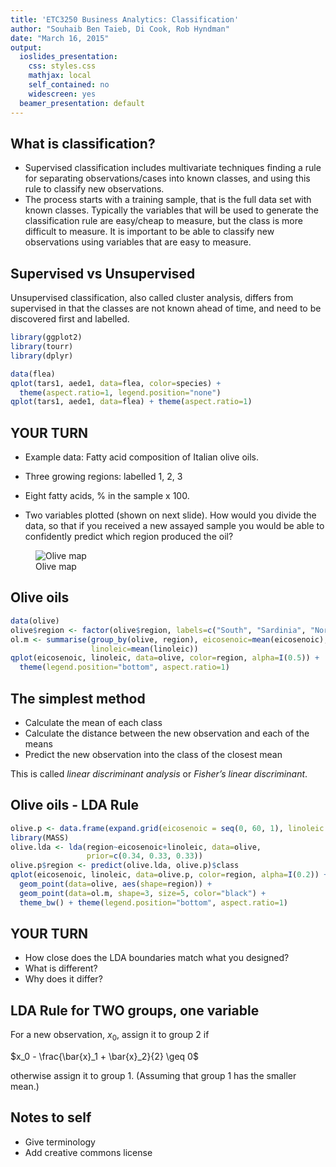 ```yaml
---
title: 'ETC3250 Business Analytics: Classification'
author: "Souhaib Ben Taieb, Di Cook, Rob Hyndman"
date: "March 16, 2015"
output:
  ioslides_presentation:
    css: styles.css
    mathjax: local
    self_contained: no
    widescreen: yes
  beamer_presentation: default
---
```


## What is classification?

- Supervised classification includes multivariate techniques finding a rule for separating observations/cases into known classes, and using this rule to classify new observations.
- The process starts with a training sample, that is the full data set with known classes. Typically the variables that will be used to generate the classification rule are easy/cheap to measure, but the class is more difficult to measure. It is important to be able to classify new observations using variables that are easy to measure.

## Supervised vs Unsupervised

Unsupervised classification, also called cluster analysis, differs from supervised in that the classes are not known ahead of time, and need to be discovered first and labelled. 

```r
library(ggplot2)
library(tourr)
library(dplyr)

data(flea)
qplot(tars1, aede1, data=flea, color=species) + 
  theme(aspect.ratio=1, legend.position="none")
qplot(tars1, aede1, data=flea) + theme(aspect.ratio=1)
```

## YOUR TURN

<div class="columns-2">

- Example data: Fatty acid composition of Italian olive oils. 

- Three growing regions: labelled 1, 2, 3

- Eight fatty acids, % in the sample x 100. 

- Two variables plotted (shown on next slide). How would you divide the data, so that if you received a new assayed sample you would be able to confidently predict which region produced the oil? 

![Olive map](../figures/Italian-olive-oils-map.png)

</div>

## Olive oils

```r
data(olive)
olive$region <- factor(olive$region, labels=c("South", "Sardinia", "North"))
ol.m <- summarise(group_by(olive, region), eicosenoic=mean(eicosenoic),
                  linoleic=mean(linoleic))
qplot(eicosenoic, linoleic, data=olive, color=region, alpha=I(0.5)) +
  theme(legend.position="bottom", aspect.ratio=1)
```

## The simplest method 

- Calculate the mean of each class
- Calculate the distance between the new observation and each of the means
- Predict the new observation into the class of the closest mean

This is called *linear discriminant analysis* or *Fisher's linear discriminant*.

## Olive oils - LDA Rule 

```r
olive.p <- data.frame(expand.grid(eicosenoic = seq(0, 60, 1), linoleic = seq(440, 1500, 10)))
library(MASS)
olive.lda <- lda(region~eicosenoic+linoleic, data=olive, 
                 prior=c(0.34, 0.33, 0.33))
olive.p$region <- predict(olive.lda, olive.p)$class
qplot(eicosenoic, linoleic, data=olive.p, color=region, alpha=I(0.2)) +
  geom_point(data=olive, aes(shape=region)) + 
  geom_point(data=ol.m, shape=3, size=5, color="black") +
  theme_bw() + theme(legend.position="bottom", aspect.ratio=1)
```

## YOUR TURN

- How close does the LDA boundaries match what you designed?
- What is different? 
- Why does it differ?

## LDA Rule for TWO groups, one variable

For a new observation, $x_0$, assign it to group 2 if 

$x_0 - \frac{\bar{x}_1 + \bar{x}_2}{2} \geq 0$

otherwise assign it to group 1. (Assuming that group 1 has the smaller mean.)

## Notes to self

- Give terminology
- Add creative commons license